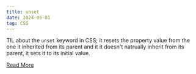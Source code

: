 ```yaml
---
title: unset
date: 2024-05-01
tag: CSS
---
```


TIL about the `unset` keyword in CSS; it resets the property value from the one
it inherited from its parent and it it doesn't natrually inherit from its
parent, it sets it to its initial value.

[Read More](https://developer.mozilla.org/en-US/docs/Web/CSS/unset)
